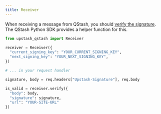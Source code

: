 ---
title: Receiver
---

When receiving a message from QStash, you should [verify the signature](/qstash/howto/signature).
The QStash Python SDK provides a helper function for this.

```python
from upstash_qstash import Receiver

receiver = Receiver({
  "current_signing_key": "YOUR_CURRENT_SIGNING_KEY",
  "next_signing_key": "YOUR_NEXT_SIGNING_KEY",
})

# ... in your request handler

signature, body = req.headers["Upstash-Signature"], req.body

is_valid = receiver.verify({
  "body": body,
  "signature": signature,
  "url": "YOUR-SITE-URL"
})
```
